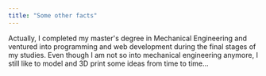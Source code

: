 ```yaml
---
title: "Some other facts"
---
```

Actually, I completed my master's degree in Mechanical Engineering and ventured into programming and web development during the final stages of my studies. Even though I am not so into mechanical engineering anymore, I still like to model and 3D print some ideas from time to time...